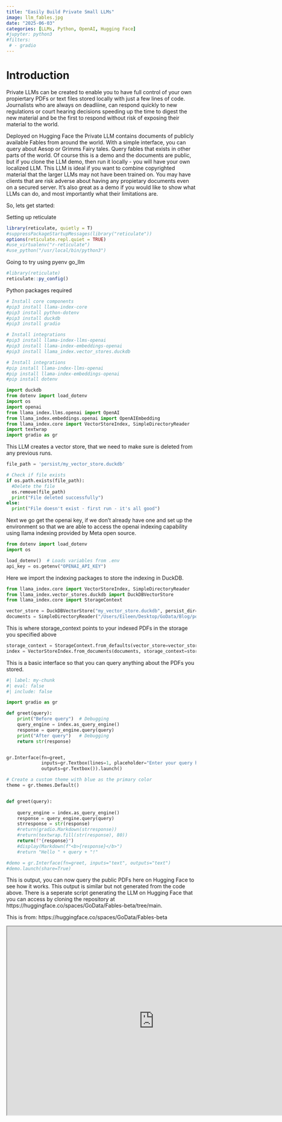 ```yaml
---
title: "Easily Build Private Small LLMs"
image: llm_fables.jpg
date: "2025-06-03"
categories: [LLMs, Python, OpenAI, Hugging Face]
#jupyter: python3
#filters:
 # - gradio
---
```


# Introduction

Private LLMs can be created to enable you to have full control of your own propiertary PDFs or text files stored locally with just a few lines of code. Journalists who are always on deadliine, can respond quickly to new regulations or court hearing decisions speeding up the time to digest the new material and be the first to respond without risk of exposing their material to the world.

Deployed on Hugging Face the Private LLM contains documents of publicly available Fables from around the world. With a simple interface, you can query about Aesop or Grimms Fairy tales. Query fables that exists in other parts of the world. Of course this is a demo and the documents are public, but if you clone the LLM demo, then run it locally - you will have your own localized LLM. This LLM is ideal if you want to combine copyrighted material that the larger LLMs may not have been trained on. You may have clients that are risk adverse about having any propietary documents even on a secured server. It's also great as a demo if you would like to show what LLMs can do, and most importantly what their limitations are.

So, lets get started:

Setting up reticulate

```r
library(reticulate, quietly = T)
#suppressPackageStartupMessages(library("reticulate"))
options(reticulate.repl.quiet = TRUE)
#use_virtualenv("r-reticulate")
#use_python("/usr/local/bin/python3")
```

Going to try using pyenv go_llm

```r
#library(reticulate)
reticulate::py_config()
```

Python packages required

```bash

# Install core components
#pip3 install llama-index-core 
#pip3 install python-dotenv 
#pip3 install duckdb 
#pip3 install gradio

# Install integrations
#pip3 install llama-index-llms-openai
#pip3 install llama-index-embeddings-openai
#pip3 install llama_index.vector_stores.duckdb
```

```python

# Install integrations
#pip install llama-index-llms-openai
#pip install llama-index-embeddings-openai
#pip install dotenv

import duckdb
from dotenv import load_dotenv
import os
import openai
from llama_index.llms.openai import OpenAI
from llama_index.embeddings.openai import OpenAIEmbedding
from llama_index.core import VectorStoreIndex, SimpleDirectoryReader
import textwrap
import gradio as gr

```

This LLM creates a vector store, that we need to make sure is deleted from any previous runs.

```python

file_path = 'persist/my_vector_store.duckdb'

# Check if file exists
if os.path.exists(file_path):
  #Delete the file
  os.remove(file_path)
  print("File deleted successfully")
else:
  print("File doesn't exist - first run - it's all good")

```

Next we go get the openai key, if we don't already have one and set up the environment so that we are able to access the openai indexing capability using llama indexing provided by Meta open source.

```python

from dotenv import load_dotenv
import os

load_dotenv()  # Loads variables from .env
api_key = os.getenv("OPENAI_API_KEY")

```

Here we import the indexing packages to store the indexing in DuckDB.

```python

from llama_index.core import VectorStoreIndex, SimpleDirectoryReader
from llama_index.vector_stores.duckdb import DuckDBVectorStore
from llama_index.core import StorageContext

vector_store = DuckDBVectorStore("my_vector_store.duckdb", persist_dir="./persist/")
documents = SimpleDirectoryReader("/Users/Eileen/Desktop/GoData/Blog/posts/LLM_Demo/PDFs/").load_data()

```

This is where storage_context points to your indexed PDFs in the storage you specified above

```python
storage_context = StorageContext.from_defaults(vector_store=vector_store)
index = VectorStoreIndex.from_documents(documents, storage_context=storage_context)
```

This is a basic interface so that you can query anything about the PDFs you stored.

```python
#| label: my-chunk
#| eval: false
#| include: false

import gradio as gr

def greet(query):
    print("Before query")  # Debugging
    query_engine = index.as_query_engine()
    response = query_engine.query(query)
    print("After query")   # Debugging
    return str(response)


gr.Interface(fn=greet, 
             inputs=gr.Textbox(lines=1, placeholder="Enter your query here..."), 
             outputs=gr.Textbox()).launch()

```

```python
# Create a custom theme with blue as the primary color
theme = gr.themes.Default()  


def greet(query):
    
    query_engine = index.as_query_engine()
    response = query_engine.query(query)
    strresponse = str(response)
    #return(gradio.Markdown(strresponse))
    #return(textwrap.fill(str(response), 80))
    return(f"{response}")
    #display(Markdown(f"<b>{response}</b>")
    #return "Hello " + query + "!"

#demo = gr.Interface(fn=greet, inputs="text", outputs="text")
#demo.launch(share=True)   
```

This is output, you can now query the public PDFs here on Hugging Face to see how it works. This output is similar but not generated from the code above. There is a seperate script generating the LLM on Hugging Face that you can access by cloning the repository at https://huggingface.co/spaces/GoData/Fables-beta/tree/main.

This is from: https://huggingface.co/spaces/GoData/Fables-beta

```{=html}
<iframe width="780" height="500" src="https://godata-fables-beta.hf.space/" title="Quarto Documentation"></iframe>
```
